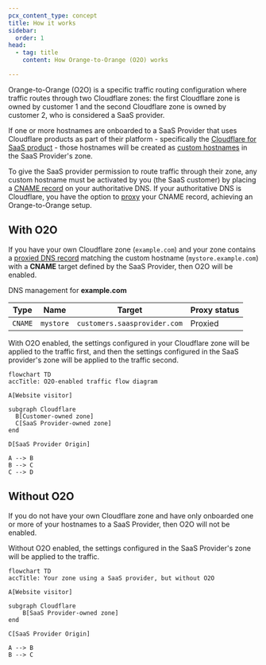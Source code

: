```yaml
---
pcx_content_type: concept
title: How it works
sidebar:
  order: 1
head:
  - tag: title
    content: How Orange-to-Orange (O2O) works

---
```



Orange-to-Orange (O2O) is a specific traffic routing configuration where traffic routes through two Cloudflare zones: the first Cloudflare zone is owned by customer 1 and the second Cloudflare zone is owned by customer 2, who is considered a SaaS provider.

If one or more hostnames are onboarded to a SaaS Provider that uses Cloudflare products as part of their platform - specifically the [Cloudflare for SaaS product](/cloudflare-for-platforms/cloudflare-for-saas/) - those hostnames will be created as [custom hostnames](/cloudflare-for-platforms/cloudflare-for-saas/domain-support/) in the SaaS Provider's zone.

To give the SaaS provider permission to route traffic through their zone, any custom hostname must be activated by you (the SaaS customer) by placing a [CNAME record](/cloudflare-for-platforms/cloudflare-for-saas/start/getting-started/#3-have-customer-create-cname-record) on your authoritative DNS. If your authoritative DNS is Cloudflare, you have the option to [proxy](/fundamentals/concepts/how-cloudflare-works/#application-services) your CNAME record, achieving an Orange-to-Orange setup.


## With O2O

If you have your own Cloudflare zone (`example.com`) and your zone contains a [proxied DNS record](/dns/proxy-status/) matching the custom hostname (`mystore.example.com`) with a **CNAME** target defined by the SaaS Provider, then O2O will be enabled.

<Example>

DNS management for **example.com**

| **Type** | **Name**     | **Target**                  | **Proxy status** |
| -------- | ------------ | --------------------------------- | ---------------- |
| `CNAME`  | `mystore`    | `customers.saasprovider.com` | Proxied          |

</Example>

With O2O enabled, the settings configured in your Cloudflare zone will be applied to the traffic first, and then the settings configured in the SaaS provider's zone will be applied to the traffic second.

```mermaid
flowchart TD
accTitle: O2O-enabled traffic flow diagram

A[Website visitor]

subgraph Cloudflare
  B[Customer-owned zone]
  C[SaaS Provider-owned zone]
end

D[SaaS Provider Origin]

A --> B
B --> C
C --> D
```
## Without O2O

If you do not have your own Cloudflare zone and have only onboarded one or more of your hostnames to a SaaS Provider, then O2O will not be enabled.

Without O2O enabled, the settings configured in the SaaS Provider's zone will be applied to the traffic.

```mermaid
flowchart TD
accTitle: Your zone using a SaaS provider, but without O2O

A[Website visitor]

subgraph Cloudflare
    B[SaaS Provider-owned zone]
end

C[SaaS Provider Origin]

A --> B
B --> C
```
